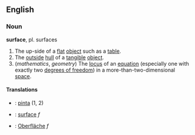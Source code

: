 == English ==
=== Noun ===
'''surface''', pl. surfaces

# The up-side of a [[flat]] [[object]] such as a [[table]].
# The [[outside]] [[hull]] of a [[tangible]] [[object]].
# (''mathematics'', ''geometry'') The [[locus]] of an [[equation]] (especially one with exactly two [[degree of freedom|degrees of freedom]]) in a more-than-two-dimensional [[space]].

==== Translations ====

*{{fi}}: [[pinta]] (1, 2)
*{{fr}}: [[surface]] ''f''
*{{de}}: [[Oberfläche]] ''f''